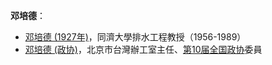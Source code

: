 '''邓培德'''：
* [[邓培德_(1927年)|邓培德 (1927年)]]，同濟大學排水工程教授（1956-1989）
* [[邓培德_(政协)|邓培德 (政协)]]，北京市台灣辦工室主任、[[中国人民政治协商会议第十届全国委员会各专门委员会|第10届全国政协]]委員
{{Disambiguation|P|Cat=三字鄧姓人名消歧義}}